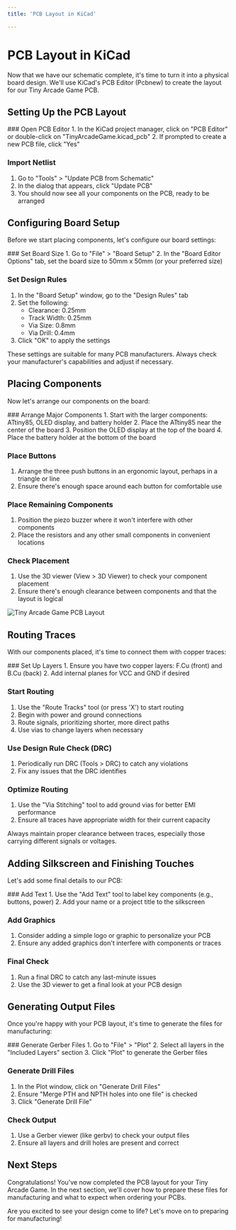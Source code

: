 ```yaml
---
title: 'PCB Layout in KiCad'

---
```



# PCB Layout in KiCad

Now that we have our schematic complete, it's time to turn it into a physical board design. We'll use KiCad's PCB Editor (Pcbnew) to create the layout for our Tiny Arcade Game PCB.

## Setting Up the PCB Layout

<Steps>
### Open PCB Editor
1. In the KiCad project manager, click on "PCB Editor" or double-click on "TinyArcadeGame.kicad_pcb"
2. If prompted to create a new PCB file, click "Yes"

### Import Netlist
1. Go to "Tools" > "Update PCB from Schematic"
2. In the dialog that appears, click "Update PCB"
3. You should now see all your components on the PCB, ready to be arranged
</Steps>

## Configuring Board Setup

Before we start placing components, let's configure our board settings:

<Steps>
### Set Board Size
1. Go to "File" > "Board Setup"
2. In the "Board Editor Options" tab, set the board size to 50mm x 50mm (or your preferred size)

### Set Design Rules
1. In the "Board Setup" window, go to the "Design Rules" tab
2. Set the following:
   - Clearance: 0.25mm
   - Track Width: 0.25mm
   - Via Size: 0.8mm
   - Via Drill: 0.4mm
3. Click "OK" to apply the settings
</Steps>

<Callout type="info">
  These settings are suitable for many PCB manufacturers. Always check your manufacturer's capabilities and adjust if necessary.
</Callout>

## Placing Components

Now let's arrange our components on the board:

<Steps>
### Arrange Major Components
1. Start with the larger components: ATtiny85, OLED display, and battery holder
2. Place the ATtiny85 near the center of the board
3. Position the OLED display at the top of the board
4. Place the battery holder at the bottom of the board

### Place Buttons
1. Arrange the three push buttons in an ergonomic layout, perhaps in a triangle or line
2. Ensure there's enough space around each button for comfortable use

### Place Remaining Components
1. Position the piezo buzzer where it won't interfere with other components
2. Place the resistors and any other small components in convenient locations

### Check Placement
1. Use the 3D viewer (View > 3D Viewer) to check your component placement
2. Ensure there's enough clearance between components and that the layout is logical
</Steps>

<Image src="/images/tiny-arcade-pcb-layout.png" alt="Tiny Arcade Game PCB Layout" width={800} height={600} />

## Routing Traces

With our components placed, it's time to connect them with copper traces:

<Steps>
### Set Up Layers
1. Ensure you have two copper layers: F.Cu (front) and B.Cu (back)
2. Add internal planes for VCC and GND if desired

### Start Routing
1. Use the "Route Tracks" tool (or press 'X') to start routing
2. Begin with power and ground connections
3. Route signals, prioritizing shorter, more direct paths
4. Use vias to change layers when necessary

### Use Design Rule Check (DRC)
1. Periodically run DRC (Tools > DRC) to catch any violations
2. Fix any issues that the DRC identifies

### Optimize Routing
1. Use the "Via Stitching" tool to add ground vias for better EMI performance
2. Ensure all traces have appropriate width for their current capacity
</Steps>

<Callout type="warning">
  Always maintain proper clearance between traces, especially those carrying different signals or voltages.
</Callout>

## Adding Silkscreen and Finishing Touches

Let's add some final details to our PCB:

<Steps>
### Add Text
1. Use the "Add Text" tool to label key components (e.g., buttons, power)
2. Add your name or a project title to the silkscreen

### Add Graphics
1. Consider adding a simple logo or graphic to personalize your PCB
2. Ensure any added graphics don't interfere with components or traces

### Final Check
1. Run a final DRC to catch any last-minute issues
2. Use the 3D viewer to get a final look at your PCB design
</Steps>

## Generating Output Files

Once you're happy with your PCB layout, it's time to generate the files for manufacturing:

<Steps>
### Generate Gerber Files
1. Go to "File" > "Plot"
2. Select all layers in the "Included Layers" section
3. Click "Plot" to generate the Gerber files

### Generate Drill Files
1. In the Plot window, click on "Generate Drill Files"
2. Ensure "Merge PTH and NPTH holes into one file" is checked
3. Click "Generate Drill File"

### Check Output
1. Use a Gerber viewer (like gerbv) to check your output files
2. Ensure all layers and drill holes are present and correct
</Steps>

## Next Steps

Congratulations! You've now completed the PCB layout for your Tiny Arcade Game. In the next section, we'll cover how to prepare these files for manufacturing and what to expect when ordering your PCBs.

Are you excited to see your design come to life? Let's move on to preparing for manufacturing!